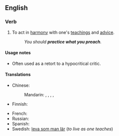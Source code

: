 ==English==

===Verb===
{{head|en|verb|head=[[practice]] [[what]] [[one]] [[preaches]]}}

# To act in [[harmony]] with one's [[teachings]] and [[advice]].
#: ''You should '''practice what you preach'''.''

====Usage notes====
* Often used as a retort to a hypocritical critic.

====Translations====
{{trans-top|act in harmony with one's teachings}}
* Chinese:
*: Mandarin: {{t+|cmn|說到做到}}, {{t|cmn|说到做到|tr=shuōdàozuòdào}}, {{t+|cmn|言行一致|tr=yánxíngyízhì}}, {{t+|cmn|身體力行}}, {{t+|cmn|身体力行|tr=shēntǐlìxíng}}
* Finnish: {{t|fi|tehdä niin kuin sanoo}}
{{trans-mid}}
* French: {{t+|fr|prêcher d’exemple}}
* Russian: {{t-needed|ru}}
* Spanish: {{t|es|predicar con el ejemplo}}
* Swedish: [[leva som man lär]] (''to live as one teaches'')
{{trans-bottom}}
